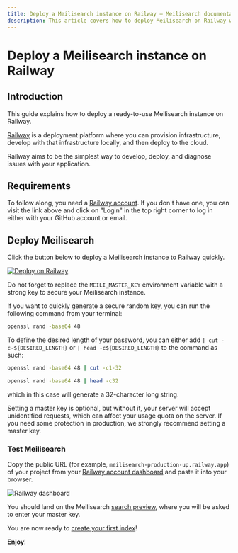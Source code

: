 ```yaml
---
title: Deploy a Meilisearch instance on Railway — Meilisearch documentation
description: This article covers how to deploy Meilisearch on Railway with a single click and how to secure your newly-created instance.
---
```


# Deploy a Meilisearch instance on Railway

## Introduction

This guide explains how to deploy a ready-to-use Meilisearch instance on Railway.

[Railway](https://railway.app) is a deployment platform where you can provision infrastructure, develop with that infrastructure locally, and then deploy to the cloud.

Railway aims to be the simplest way to develop, deploy, and diagnose issues with your application.

## Requirements

To follow along, you need a [Railway account](https://railway.app). If you don't have one, you can visit the link above and click on "Login" in the top right corner to log in either with your GitHub account or email.

## Deploy Meilisearch

Click the button below to deploy a Meilisearch instance to Railway quickly.

[![Deploy on Railway](https://railway.app/button.svg)](https://railway.app/new/template/TXxa09?referralCode=YltNo3)

Do not forget to replace the `MEILI_MASTER_KEY` environment variable with a strong key to secure your Meilisearch instance.

If you want to quickly generate a secure random key, you can run the following command from your terminal:

```bash
openssl rand -base64 48
```

To define the desired length of your password, you can either add `| cut -c-${DESIRED_LENGTH}` or `| head -c${DESIRED_LENGTH}` to the command as such:

```bash
openssl rand -base64 48 | cut -c1-32
```

```bash
openssl rand -base64 48 | head -c32
```

which in this case will generate a 32-character long string.

<Capsule intent="warning">
Setting a master key is optional, but without it, your server will accept unidentified requests, which can affect your usage quota on the server. If you need some protection in production, we strongly recommend setting a master key.
</Capsule>

### Test Meilisearch

Copy the public URL (for example, `meilisearch-production-up.railway.app`) of your project from your [Railway account dashboard](https://railway.app/dashboard) and paste it into your browser.

![Railway dashboard](https://raw.githubusercontent.com/meilisearch/documentation/main/assets/images/railway/public-url.png)

You should land on the Meilisearch [search preview](/learn/getting_started/search_preview), where you will be asked to enter your master key.

You are now ready to [create your first index](/learn/getting_started/quick_start)!

**Enjoy**!
